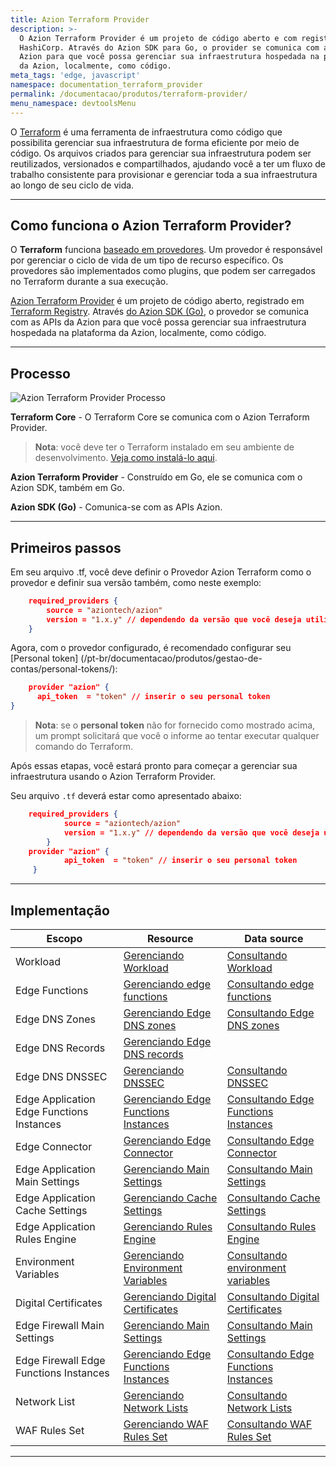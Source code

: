 ```yaml
---
title: Azion Terraform Provider
description: >-
  O Azion Terraform Provider é um projeto de código aberto e com registro na
  HashiCorp. Através do Azion SDK para Go, o provider se comunica com as APIs da
  Azion para que você possa gerenciar sua infraestrutura hospedada na plataforma
  da Azion, localmente, como código.
meta_tags: 'edge, javascript'
namespace: documentation_terraform_provider
permalink: /documentacao/produtos/terraform-provider/
menu_namespace: devtoolsMenu
---
```


O [Terraform](https://developer.hashicorp.com/terraform/docs) é uma ferramenta de infraestrutura como código que possibilita gerenciar sua infraestrutura de forma eficiente por meio de código. Os arquivos criados para gerenciar sua infraestrutura podem ser reutilizados, versionados e compartilhados, ajudando você a ter um fluxo de trabalho consistente para provisionar e gerenciar toda a sua infraestrutura ao longo de seu ciclo de vida.

---

## Como funciona o Azion Terraform Provider?

O **Terraform** funciona [baseado em provedores](https://developer.hashicorp.com/terraform/registry/providers). Um provedor é responsável por gerenciar o ciclo de vida de um tipo de recurso específico. Os provedores são implementados como plugins, que podem ser carregados no Terraform durante a sua execução.

[Azion Terraform Provider](https://github.com/aziontech/terraform-provider-azion) é um projeto de código aberto, registrado em [Terraform Registry](https://registry.terraform.io/providers/aziontech/azion/latest). Através [do Azion SDK (Go)](https://github.com/aziontech/azionapi-go-sdk), o provedor se comunica com as APIs da Azion para que você possa gerenciar sua infraestrutura hospedada na plataforma da Azion, localmente, como código.

---

## Processo

![Azion Terraform Provider Processo](/assets/docs/images/uploads/terraformProviderFlow.png)

**Terraform Core** -  O Terraform Core se comunica com o Azion Terraform Provider.

> **Nota**: você deve ter o Terraform instalado em seu ambiente de desenvolvimento. [Veja como instalá-lo aqui](https://developer.hashicorp.com/terraform/downloads).

**Azion Terraform Provider** - Construído em Go, ele se comunica com o Azion SDK, também em Go.

**Azion SDK (Go)** - Comunica-se com as APIs Azion.

---

## Primeiros passos

Em seu arquivo .tf, você deve definir o Provedor Azion Terraform como o provedor e definir sua versão também, como neste exemplo:

```json
    required_providers {
        source = "aziontech/azion"
        version = "1.x.y" // dependendo da versão que você deseja utilizar
    }
```

Agora, com o provedor configurado, é recomendado configurar seu [Personal token] (/pt-br/documentacao/produtos/gestao-de-contas/personal-tokens/):

```json
    provider "azion" {
      api_token  = "token" // inserir o seu personal token
}
```

> **Nota**: se o **personal token** não for fornecido como mostrado acima, um prompt solicitará que você o informe ao tentar executar qualquer comando do Terraform.

Após essas etapas, você estará pronto para começar a gerenciar sua infraestrutura usando o Azion Terraform Provider.

Seu arquivo `.tf` deverá estar como apresentado abaixo:

```json
    required_providers {
            source = "aziontech/azion"
            version = "1.x.y" // dependendo da versão que você deseja utilizar
        }
    provider "azion" {
            api_token  = "token" // inserir o seu personal token
     }
```

---

## Implementação

| Escopo | Resource | Data source |
| --- | --- | --- |
| Workload | [Gerenciando Workload](https://registry.terraform.io/providers/aziontech/azion/latest/docs/resources/domain) | [Consultando Workload](https://registry.terraform.io/providers/aziontech/azion/latest/docs/data-sources/domains) |
| Edge Functions | [Gerenciando edge functions](https://registry.terraform.io/providers/aziontech/azion/latest/docs/resources/edge_function) | [Consultando edge functions](https://registry.terraform.io/providers/aziontech/azion/latest/docs/data-sources/edge_functions) |
|  Edge DNS Zones | [Gerenciando Edge DNS zones](https://registry.terraform.io/providers/aziontech/azion/latest/docs/resources/intelligent_dns_zone)| [Consultando Edge DNS zones](https://registry.terraform.io/providers/aziontech/azion/latest/docs/data-sources/intelligent_dns_zones) |
|  Edge DNS Records | [Gerenciando Edge DNS records](https://registry.terraform.io/providers/aziontech/azion/latest/docs/resources/intelligent_dns_record) | |
|  Edge DNS DNSSEC | [Gerenciando DNSSEC](https://registry.terraform.io/providers/aziontech/azion/latest/docs/resources/intelligent_dns_dnssec) | [Consultando DNSSEC](https://registry.terraform.io/providers/aziontech/azion/latest/docs/data-sources/intelligent_dns_dnssec)|
|  Edge Application Edge Functions Instances | [Gerenciando Edge Functions Instances](https://registry.terraform.io/providers/aziontech/azion/latest/docs/resources/edge_application_edge_functions_instance) | [Consultando Edge Functions Instances](https://registry.terraform.io/providers/aziontech/azion/latest/docs/data-sources/edge_application_edge_functions_instance)|
|  Edge Connector | [Gerenciando Edge Connector](https://registry.terraform.io/providers/aziontech/azion/latest/docs/resources/edge_application_origin) | [Consultando Edge Connector](https://registry.terraform.io/providers/aziontech/azion/latest/docs/data-sources/edge_applications_origins)|
|  Edge Application Main Settings | [Gerenciando Main Settings](https://registry.terraform.io/providers/aziontech/azion/latest/docs/resources/edge_application_main_setting) | [Consultando Main Settings](https://registry.terraform.io/providers/aziontech/azion/latest/docs/data-sources/edge_application_main_settings)|
|  Edge Application Cache Settings | [Gerenciando Cache Settings](https://registry.terraform.io/providers/aziontech/azion/latest/docs/resources/edge_application_cache_setting) | [Consultando Cache Settings](https://registry.terraform.io/providers/aziontech/azion/latest/docs/data-sources/edge_application_cache_settings)|
|  Edge Application Rules Engine | [Gerenciando Rules Engine](https://registry.terraform.io/providers/aziontech/azion/latest/docs/resources/edge_application_rule_engine) | [Consultando Rules Engine](https://registry.terraform.io/providers/aziontech/azion/latest/docs/data-sources/edge_application_rules_engine)|
|  Environment Variables | [Gerenciando Environment Variables](https://registry.terraform.io/providers/aziontech/azion/latest/docs/resources/environment_variable) | [Consultando environment variables](https://registry.terraform.io/providers/aziontech/azion/latest/docs/data-sources/environment_variables) |
|  Digital Certificates | [Gerenciando Digital Certificates](https://registry.terraform.io/providers/aziontech/azion/latest/docs/resources/digital_certificate) | [Consultando Digital Certificates](https://registry.terraform.io/providers/aziontech/azion/latest/docs/data-sources/digital_certificates)|
|  Edge Firewall Main Settings | [Gerenciando Main Settings](https://registry.terraform.io/providers/aziontech/azion/latest/docs/resources/edge_firewall_main_setting) | [Consultando Main Settings](https://registry.terraform.io/providers/aziontech/azion/latest/docs/data-sources/edge_firewall_main_settings) |
|  Edge Firewall Edge Functions Instances | [Gerenciando Edge Functions Instances](https://registry.terraform.io/providers/aziontech/azion/latest/docs/resources/edge_firewall_edge_functions_instance) | [Consultando Edge Functions Instances](https://registry.terraform.io/providers/aziontech/azion/latest/docs/data-sources/edge_firewall_edge_function_instances) |
|  Network List | [Gerenciando Network Lists](https://registry.terraform.io/providers/aziontech/azion/latest/docs/resources/network_list) | [Consultando Network Lists](https://registry.terraform.io/providers/aziontech/azion/latest/docs/data-sources/network_lists) |
|  WAF Rules Set | [Gerenciando WAF Rules Set](https://registry.terraform.io/providers/aziontech/azion/latest/docs/resources/waf_rule_set) | [Consultando WAF Rules Set](https://registry.terraform.io/providers/aziontech/azion/latest/docs/data-sources/waf_rule_sets) |



---

